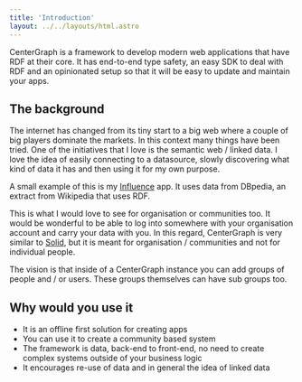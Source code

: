 ```yaml
---
title: 'Introduction'
layout: ../../layouts/html.astro
---
```


CenterGraph is a framework to develop modern web applications that have RDF at their core. It has end-to-end type safety, an easy SDK to deal with RDF and an opinionated setup so that it will be easy to update and maintain your apps.

## The background

The internet has changed from its tiny start to a big web where a couple of big players dominate the markets. In this context many things have been tried. One of the initiatives that I love is the semantic web / linked data. I love the idea of easily connecting to a datasource, slowly discovering what kind of data it has and then using it for my own purpose.

A small example of this is my [Influence](https://influence.danielbeeke.nl) app. It uses data from DBpedia, an extract from Wikipedia that uses RDF.

This is what I would love to see for organisation or communities too. It would be wonderful to be able to log into somewhere with your organisation account and carry your data with you. In this regard, CenterGraph is very similar to [Solid](https://solidproject.org), but it is meant for organisation / communities and not for individual people.

The vision is that inside of a CenterGraph instance you can add groups of people and / or users. These groups themselves can have sub groups too.

## Why would you use it

- It is an offline first solution for creating apps
- You can use it to create a community based system
- The framework is data, back-end to front-end, no need to create complex systems outside of your business logic
- It encourages re-use of data and in general the idea of linked data
